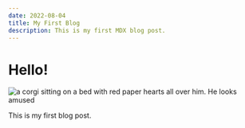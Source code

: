 ```yaml
---
date: 2022-08-04
title: My First Blog
description: This is my first MDX blog post.
---
```


# Hello!

![a corgi sitting on a bed with red paper hearts all over him. He looks amused](../images/shiangling-RQbwjCKWxQw-unsplash.jpg)

This is my first blog post.